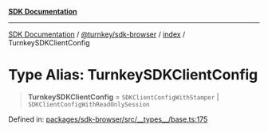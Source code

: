 [**SDK Documentation**](../../../../README.mdx)

***

[SDK Documentation](../../../../packages.mdx) / [@turnkey/sdk-browser](../../README.mdx) / [index](../README.mdx) / TurnkeySDKClientConfig

# Type Alias: TurnkeySDKClientConfig

> **TurnkeySDKClientConfig** = `SDKClientConfigWithStamper` \| `SDKClientConfigWithReadOnlySession`

Defined in: [packages/sdk-browser/src/\_\_types\_\_/base.ts:175](https://github.com/tkhq/sdk/blob/fd49bfe86475c8603b3eb385aa101efa36fa32fc/packages/sdk-browser/src/__types__/base.ts#L175)
